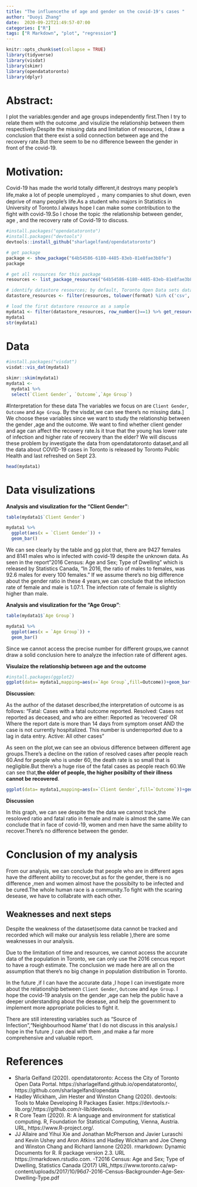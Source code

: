 ```yaml
---
title: "The influencethe of age and gender on the covid-19's cases "
author: "Duoyi Zhang"
date:  2020-09-22T21:49:57-07:00
categories: ["R"]
tags: ["R Markdown", "plot", "regression"]
---
```


```r
knitr::opts_chunk$set(collapse = TRUE)
library(tidyverse)
library(visdat)
library(skimr)
library(opendatatoronto)
library(dplyr)
```

# Abstract: 
I plot the variables:gender and age groups independently first.Then I try to relate them with the outcome ,and visulizie the relationship between them respectively.Despite the missing data and limitation of resources, I draw a conclusion that there exist a solid connection between age and the recovery rate.But there seem to be no difference beween the gender in front of the covid-19.

# Motivation:

Covid-19 has made the world  totally different,it destroys many people's life,make a lot of people unemployed ，many companies to shut down, even deprive of many people's life.As a student who majors in Statistics in University of Toronto.I always hope I can make some contribution to the fight with covid-19.So I chose the topic :the relationship between gender, age , and the recovery rate of Covid-19 to discuss.

```r
#install.packages("opendatatoronto")
#install.packages("devtools")
devtools::install_github("sharlagelfand/opendatatoronto")
```

```r


# get package
package <- show_package("64b54586-6180-4485-83eb-81e8fae3b8fe")
package

# get all resources for this package
resources <- list_package_resources("64b54586-6180-4485-83eb-81e8fae3b8fe")

# identify datastore resources; by default, Toronto Open Data sets datastore resource format to CSV for non-geospatial and GeoJSON for geospatial resources
datastore_resources <- filter(resources, tolower(format) %in% c('csv', 'geojson'))

# load the first datastore resource as a sample
mydata1 <- filter(datastore_resources, row_number()==1) %>% get_resource()
mydata1
str(mydata1)
```


# Data


```r
#install.packages("visdat")
visdat::vis_dat(mydata1)

skimr::skim(mydata1)
mydata1 <- 
  mydata1 %>% 
  select(`Client Gender`, `Outcome`,`Age Group`)

```

#Interpretation for these data
The variables we focus on are `Client Gender`, `Outcome` and `Age Group`.
By the visdat,we can see there's no missing data.]
We choose these variables since we want to study the relationship between the gender ,age and the outcome.
We want to find whether client gender and age can affect the recovery rate.Is it true that the young has lower rate of infection and higher rate of recovery than the elder?
We will discuss these problem by investigate the data from opendatatoronto dataset,and all the data about COVID-19 cases in Toronto  is released by Toronto Public Health and last refreshed on Sept 23.

```r
head(mydata1)
```

# Data visulizations

**Analysis and visulization for the "Client Gender"**:
```r
table(mydata1$`Client Gender`)
```

```r
mydata1 %>% 
  ggplot(aes(x = `Client Gender`)) +
  geom_bar()
```

We can see clearly by the table and gg plot that, there are 9427 females and 8141 males  who is infected with covid-19 despite the unknown data.
As seen in the report"2016 Census: Age and Sex; Type of Dwelling" which is released by Statistics Canada, "In 2016, the ratio of males to females, was
92.6 males for every 100 females. "
If we assume there's no big difference about the gender ratio in these 4 years,we can conclude that the infection rate of female and male is 1.07:1.
The infection rate of female is slightly higher than male.


**Analysis and visulization for the "Age Group"**:

```r
table(mydata1$`Age Group`)
```

```r
mydata1 %>% 
  ggplot(aes(x = `Age Group`)) +
  geom_bar()

```
Since we cannot access the precise number for different groups,we cannot draw a solid conclusion here to analyze the infection rate of different ages.



**Visulaize the relationship between age and the outcome**
```r
#install.packages(ggplot2)
ggplot(data= mydata1,mapping=aes(x=`Age Group`,fill=Outcome))+geom_bar(position="fill")+ggtitle("the relationship between age and the outcome")
```

**Discussion**:

As the author of the dataset described,the interpretation of outcome is as follows:
"Fatal: Cases with a fatal outcome reported.
Resolved: Cases not reported as deceased, and who are either:
Reported as 'recovered' OR
Where the report date is more than 14 days from symptom onset AND the case is not currently hospitalized.
This number is underreported due to a lag in data entry.
Active: All other cases"

As seen on the plot,we can see  an obvious difference between different age groups.There's a decline on the ration of resolved cases after people reach 60.And for people who is under 60, the death rate is so small that is negligible.But there's a huge rise of the fatal cases as people reach 60.We can see that,**the older of people, the higher posibilty  of their illness cannot be recovered**.


```r
ggplot(data= mydata1,mapping=aes(x=`Client Gender`,fill=`Outcome`))+geom_bar(position="fill")+ggtitle("the relationship between gender and the outcome")
```

**Discussion**

In this graph, we can see despite the the data we cannot track,the resoloved ratio and fatal ratio in female and male is almost the same.We can conclude that in face of covid-19, women and men have the same ability to recover.There's no difference between the gender.

# Conclusion of my analysis
From our analysis, we can conclude that people who are in different ages have the different ability to recover,but as for the gender, there is no difference ,men and women almost have the possibilty to be infected and be cured.The whole human race is a community.To fight with the scaring desease, we have to collabrate with each other.



## Weaknesses and next steps
Despite the weakness of the dataset(some data cannot be tracked and recorded which will make our analysis less reliable ),there are some weaknesses in our analysis.

Due to the limitation of time and resources, we cannot access the accurate data of the population in Toronto, we can only use the 2016 cencus report to have a rough estimate. The conclusion we made here are all on the assumption that there's no big change in population distribution in Toronto.

In the future ,if I can have the accurate data ,I hope I can investigate more about the relationship between `Client Gender`, `Outcome` and `Age Group`. I hope the covid-19 analysis on the gender ,age can help the public have a deeper understanding about the desease, and help the government to implement more appropriate policies to fight it.

There are still interesting variables such as "Source of Infection","Neighbourhood Name' that I do not discuss in this analysis.I hope in the future ,I can deal with them ,and make a far more comprehensive and valuable report.






# References

- Sharla Gelfand (2020). opendatatoronto: Access the City of Toronto Open Data Portal.
  https://sharlagelfand.github.io/opendatatoronto/, https://github.com/sharlagelfand/opendata
-  Hadley Wickham, Jim Hester and Winston Chang (2020). devtools: Tools to Make Developing R Packages Easier. https://devtools.r-lib.org/,https://github.com/r-lib/devtools.
- R Core Team (2020). R: A language and environment for statistical computing. R, Foundation for Statistical Computing, Vienna, Austria. URL, https://www.R-project.org/.
- JJ Allaire and Yihui Xie and Jonathan McPherson and Javier Luraschi and Kevin Ushey and Aron Atkins and Hadley Wickham and Joe Cheng and Winston Chang and Richard Iannone (2020). rmarkdown: Dynamic Documents for R. R package version 2.3. URL https://rmarkdown.rstudio.com.
-T2016 Census: Age and Sex; Type of Dwelling, Statistics Canada (2017) URL,https://www.toronto.ca/wp-content/uploads/2017/10/96d7-2016-Census-Backgrounder-Age-Sex-Dwelling-Type.pdf







                   